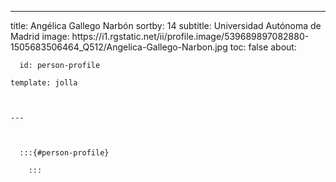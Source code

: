 ---
title: Angélica Gallego Narbón
sortby: 14
subtitle: Universidad Autónoma de Madrid
image: https://i1.rgstatic.net/ii/profile.image/539689897082880-1505683506464_Q512/Angelica-Gallego-Narbon.jpg
toc: false
about:

      id: person-profile

    template: jolla

    

    ---

      

      :::{#person-profile}

        :::

